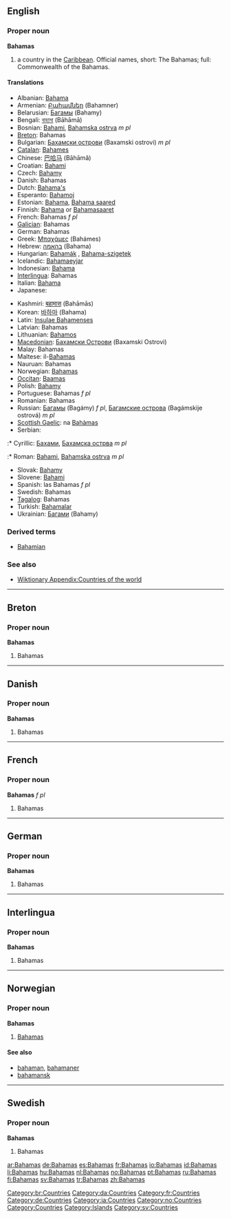 ==English==
{{wikipedia}}

===Proper noun===
'''Bahamas'''

# a country in the [[Caribbean]]. Official names, short: The Bahamas; full: Commonwealth of the Bahamas.

====Translations====
{{top}}
* Albanian: [[Bahama]]
* Armenian: [[Բահամներ]] (Bahamner)
* Belarusian: [[Багамы]] (Bahamy) {{p}}
* Bengali: [[বাহামা]] (Bāhāmā)
* Bosnian: [[Bahami]], [[Bahamska ostrva]] ''m pl''
* [[Breton]]: Bahamas
* Bulgarian: [[Бахамски острови]] (Baxamski ostrovi) ''m pl''
* [[Catalan]]: [[Bahames]] {{p}}
* Chinese: [[巴哈马]] (Bāhāmǎ)
* Croatian: [[Bahami]] {{p}}
* Czech: [[Bahamy]] {{f|p}}
* Danish: Bahamas
* Dutch: [[Bahama's]] {{p}}
* Esperanto: [[Bahamoj]] {{p}}
* Estonian: [[Bahama]], [[Bahama saared]]
* Finnish: [[Bahama]] or [[Bahamasaaret]] {{p}}
* French: Bahamas ''f pl''
* [[Galician]]: Bahamas {{f|p}}
* German: Bahamas {{p}}
* Greek: [[Μπαχάμες]] (Bahámes)
* Hebrew: [[בהאמה]] (Bahama) {{f}}
* Hungarian: [[Bahamák]] {{p}}, [[Bahama-szigetek]] {{p}}
* Icelandic: [[Bahamaeyjar]]
* Indonesian: [[Bahama]]
* [[Interlingua]]: Bahamas
* Italian: [[Bahama]] {{f}}
* Japanese: {{t|ja|バハマ|tr=Bahama|sc=Jpan}}
{{mid}}
* Kashmiri: [[बहामास]] (Bahāmās)
* Korean: [[바하마]] (Bahama)
* Latin: [[Insulae Bahamenses]] {{f|p}}
* Latvian: Bahamas
* Lithuanian: [[Bahamos]]
* [[Macedonian]]: [[Бахамски Острови]] (Baxamski Ostrovi)
* Malay: Bahamas
* Maltese: il-[[Baħamas]]
* Nauruan: Bahamas
* Norwegian: [[#Norwegian|Bahamas]]
* [[Occitan]]: [[Baamas]] {{f|p}}
* Polish: [[Bahamy]] {{p}}
* Portuguese: Bahamas ''f pl''
* Romanian: Bahamas
* Russian: [[Багамы]] (Bagámy) ''f pl'', [[Багамские острова]] (Bagámskije ostrová) ''m pl''
* [[Scottish Gaelic]]: na [[Bahàmas]]
* Serbian:
:* Cyrillic: [[Бахами]], [[Бахамска острва]] ''m pl''
:* Roman: [[Bahami]], [[Bahamska ostrva]] ''m pl''
* Slovak: [[Bahamy]]
* Slovene: [[Bahami]]
* Spanish: las Bahamas ''f pl''
* Swedish: Bahamas
* [[Tagalog]]: Bahamas
* Turkish: [[Bahamalar]] {{p}}
* Ukrainian: [[Багами]] (Bahamy) {{p}}
{{bottom}}

===Derived terms===
* [[Bahamian]]

===See also===
* [[Wiktionary Appendix:Countries of the world]]

----

==Breton==

===Proper noun===
'''Bahamas'''

# Bahamas

[[Category:br:Countries]]

----

==Danish==

===Proper noun===
'''Bahamas'''

# Bahamas

[[Category:da:Countries]]

----

==French==

===Proper noun===
'''Bahamas''' ''f pl''

# Bahamas

[[Category:fr:Countries]]

----

==German==

===Proper noun===
'''Bahamas''' {{p}}

# Bahamas

[[Category:de:Countries]]

----

==Interlingua==

===Proper noun===
'''Bahamas'''

# Bahamas

[[Category:ia:Countries]]

----

==Norwegian==

===Proper noun===
'''Bahamas'''

# [[#English|Bahamas]]

====See also====
* [[bahaman]], [[bahamaner]]
* [[bahamansk]]

[[Category:no:Countries]]

----

==Swedish==

===Proper noun===
'''Bahamas'''

# Bahamas

[[Category:Countries]]
[[Category:Islands]]
[[Category:sv:Countries]]

[[ar:Bahamas]]
[[de:Bahamas]]
[[es:Bahamas]]
[[fr:Bahamas]]
[[io:Bahamas]]
[[id:Bahamas]]
[[li:Bahamas]]
[[hu:Bahamas]]
[[nl:Bahamas]]
[[no:Bahamas]]
[[pt:Bahamas]]
[[ru:Bahamas]]
[[fi:Bahamas]]
[[sv:Bahamas]]
[[tr:Bahamas]]
[[zh:Bahamas]]